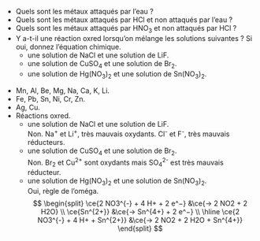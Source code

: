 ::: {.Exercise data-latex=""}

- Quels sont les métaux attaqués par l'eau ?
\vspace{\stretch{1}}
- Quels sont les métaux attaqués par HCl et non attaqués par l’eau ?
\vspace{\stretch{1}}
- Quels sont les métaux attaqués par HNO~3~ et non attaqués par HCl ?
\vspace{\stretch{1}}
- Y a-t-il une réaction oxred lorsqu’on mélange les solutions suivantes ? Si oui, donnez l’équation chimique.
    - une solution de NaCl et une solution de LiF.
    \vspace{\stretch{1}}
    - une solution de CuSO~4~ et une solution de Br~2~.
    \vspace{\stretch{1}}
    - une solution de Hg(NO~3~)~2~ et une solution de Sn(NO~3~)~2~.
    \vspace{\stretch{1}}

:::

::: {.Answer data-latex=""}

- Mn, Al, Be, Mg, Na, Ca, K, Li.
- Fe, Pb, Sn, Ni, Cr, Zn.
- Ag, Cu.
- Réactions oxred.
    - une solution de NaCl et une solution de LiF.  
    Non. Na^+^ et Li^+^, très mauvais oxydants. Cl^-^ et F^-^, très mauvais réducteurs.
    - une solution de CuSO~4~ et une solution de Br~2~.  
    Non. Br~2~ et Cu^2+^ sont oxydants mais SO~4~^2-^ est très mauvais réducteur.
    - une solution de Hg(NO~3~)~2~ et une solution de Sn(NO~3~)~2~.  
    Oui, règle de l'oméga.  
    $$
    \begin{split}
    \ce{2 NO3^{-} + 4 H+ + 2 e^−} &\ce{-> 2 NO2 + 2 H2O} \\
    \ce{Sn^{2+}} &\ce{-> Sn^{4+} + 2 e^−} \\
    \hline
    \ce{2 NO3^{-} + 4 H+ + Sn^{2+}} &\ce{-> 2 NO2 + 2 H2O + Sn^{4+}}
    \end{split}
    $$

:::
